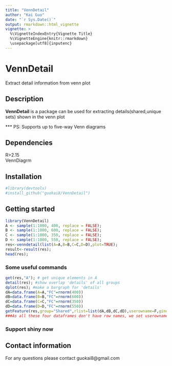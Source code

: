 ```yaml
---
title: "VennDetail"
author: "Kai Guo"
date: "`r Sys.Date()`"
output: rmarkdown::html_vignette
vignette: >
  %\VignetteIndexEntry{Vignette Title}
  %\VignetteEngine{knitr::rmarkdown}
  \usepackage[utf8]{inputenc}
---
```


# VennDetail

Extract detail information from venn plot    

## Description

__VennDetail__ is a package can be used for extracting details(shared,unique sets) shown in the venn plot    

*** PS: Supports up to five-way Venn diagrams

## Dependencies

R>2.15  
VennDiagrm

## Installation
``` r
#library(devtools)    
#install_github("guokai8/VennDetail")
``` 
## Getting started
``` r
library(VennDetail)
A <- sample(1:1000, 400, replace = FALSE);
B <- sample(1:1000, 600, replace = FALSE);
C <- sample(1:1000, 350, replace = FALSE);
D <- sample(1:1000, 550, replace = FALSE);
res<-venndetail(list(A=A,B=B,C=C,D=D),plot=TRUE);
result<-result(res);
head(res);
```  
### Some useful commands
```  r
get(res,"A"); # get unique elements in A
detail(res); #show overlap 'details' of all groups
dplot(res); #make a bargraph for 'details'
dA=data.frame(A=A,"FC"=rnorm(400))
dB=data.frame(B=B,"FC"=rnorm(600))
dC=data.frame(C=C,"FC"=rnorm(350))
dD=data.frame(D=D,"FC"=rnorm(550))
getFeature(res,group="Shared",rlist=list(dA,dB,dC,dD),userowname=F,gind=c("A","B","C","D"))
###As all these four dataframes don't have row names, we set userowname to be FALSE
``` 
### Support shiny now

## Contact information

For any questions please contact guokai8@gmail.com
